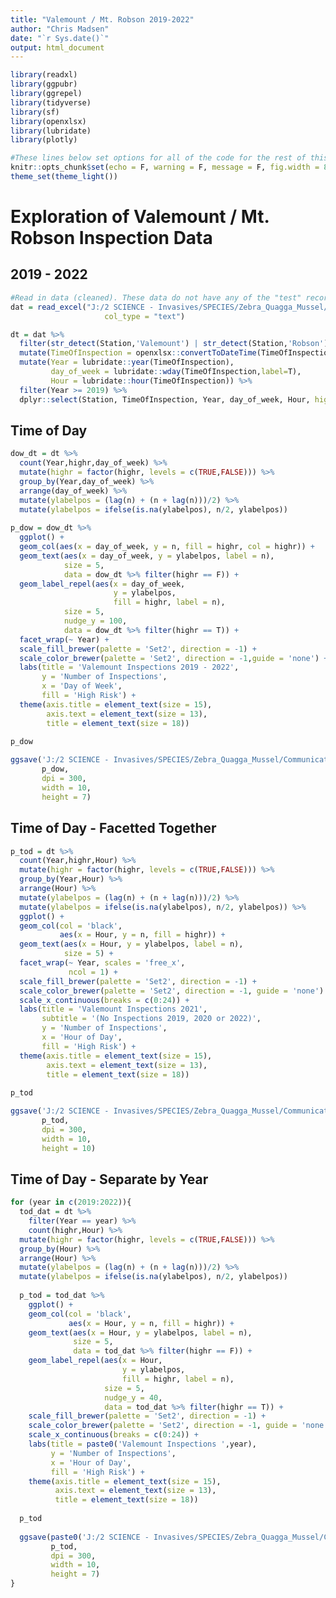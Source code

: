 ```yaml
---
title: "Valemount / Mt. Robson 2019-2022"
author: "Chris Madsen"
date: "`r Sys.date()`"
output: html_document
---
```


```r
library(readxl)
library(ggpubr)
library(ggrepel)
library(tidyverse)
library(sf)
library(openxlsx)
library(lubridate)
library(plotly)

#These lines below set options for all of the code for the rest of this script. You probably don't need to change any of these.
knitr::opts_chunk$set(echo = F, warning = F, message = F, fig.width = 8, fig.height = 4)
theme_set(theme_light())
```

# Exploration of Valemount / Mt. Robson Inspection Data
## 2019 - 2022

```r
#Read in data (cleaned). These data do not have any of the "test" records from metabase.
dat = read_excel("J:/2 SCIENCE - Invasives/SPECIES/Zebra_Quagga_Mussel/Operations/Watercraft Inspection Data/Multiyear data/WatercraftInspectionData_AllYears_Selected_Columns.xlsx",
                     col_type = "text")
```

```r
dt = dat %>% 
  filter(str_detect(Station,'Valemount') | str_detect(Station,'Robson')) %>% 
  mutate(TimeOfInspection = openxlsx::convertToDateTime(TimeOfInspection)) %>% 
  mutate(Year = lubridate::year(TimeOfInspection),
         day_of_week = lubridate::wday(TimeOfInspection,label=T),
         Hour = lubridate::hour(TimeOfInspection)) %>% 
  filter(Year >= 2019) %>% 
  dplyr::select(Station, TimeOfInspection, Year, day_of_week, Hour, highr = High_Risk_AIS_Ind)
```

## Time of Day

```r
dow_dt = dt %>% 
  count(Year,highr,day_of_week) %>% 
  mutate(highr = factor(highr, levels = c(TRUE,FALSE))) %>% 
  group_by(Year,day_of_week) %>% 
  arrange(day_of_week) %>% 
  mutate(ylabelpos = (lag(n) + (n + lag(n)))/2) %>% 
  mutate(ylabelpos = ifelse(is.na(ylabelpos), n/2, ylabelpos)) 
  
p_dow = dow_dt %>% 
  ggplot() + 
  geom_col(aes(x = day_of_week, y = n, fill = highr, col = highr)) +
  geom_text(aes(x = day_of_week, y = ylabelpos, label = n),
            size = 5,
            data = dow_dt %>% filter(highr == F)) +
  geom_label_repel(aes(x = day_of_week, 
                       y = ylabelpos,
                       fill = highr, label = n),
            size = 5,
            nudge_y = 100,
            data = dow_dt %>% filter(highr == T)) +
  facet_wrap(~ Year) +
  scale_fill_brewer(palette = 'Set2', direction = -1) + 
  scale_color_brewer(palette = 'Set2', direction = -1,guide = 'none') +
  labs(title = 'Valemount Inspections 2019 - 2022',
       y = 'Number of Inspections',
       x = 'Day of Week',
       fill = 'High Risk') + 
  theme(axis.title = element_text(size = 15),
        axis.text = element_text(size = 13),
        title = element_text(size = 18))
  
p_dow

ggsave('J:/2 SCIENCE - Invasives/SPECIES/Zebra_Quagga_Mussel/Communications/Inspection data reporting/Final report/2022/Extra Figures/Valemount_DayOfWeek.png',
       p_dow,
       dpi = 300,
       width = 10,
       height = 7)
```

## Time of Day - Facetted Together

```r
p_tod = dt %>% 
  count(Year,highr,Hour) %>% 
  mutate(highr = factor(highr, levels = c(TRUE,FALSE))) %>% 
  group_by(Year,Hour) %>% 
  arrange(Hour) %>% 
  mutate(ylabelpos = (lag(n) + (n + lag(n)))/2) %>%
  mutate(ylabelpos = ifelse(is.na(ylabelpos), n/2, ylabelpos)) %>%
  ggplot() + 
  geom_col(col = 'black',
           aes(x = Hour, y = n, fill = highr)) +
  geom_text(aes(x = Hour, y = ylabelpos, label = n),
            size = 5) +
  facet_wrap(~ Year, scales = 'free_x',
             ncol = 1) + 
  scale_fill_brewer(palette = 'Set2', direction = -1) + 
  scale_color_brewer(palette = 'Set2', direction = -1, guide = 'none') + 
  scale_x_continuous(breaks = c(0:24)) +
  labs(title = 'Valemount Inspections 2021',
       subtitle = '(No Inspections 2019, 2020 or 2022)',
       y = 'Number of Inspections',
       x = 'Hour of Day',
       fill = 'High Risk') + 
  theme(axis.title = element_text(size = 15),
        axis.text = element_text(size = 13),
        title = element_text(size = 18))
  
p_tod

ggsave('J:/2 SCIENCE - Invasives/SPECIES/Zebra_Quagga_Mussel/Communications/Inspection data reporting/Final report/2022/Extra Figures/Valemount_TimeOfDay.png',
       p_tod,
       dpi = 300,
       width = 10,
       height = 10)
```

## Time of Day - Separate by Year

```r
for (year in c(2019:2022)){
  tod_dat = dt %>% 
    filter(Year == year) %>% 
    count(highr,Hour) %>% 
  mutate(highr = factor(highr, levels = c(TRUE,FALSE))) %>% 
  group_by(Hour) %>% 
  arrange(Hour) %>% 
  mutate(ylabelpos = (lag(n) + (n + lag(n)))/2) %>%
  mutate(ylabelpos = ifelse(is.na(ylabelpos), n/2, ylabelpos))
  
  p_tod = tod_dat %>% 
    ggplot() + 
    geom_col(col = 'black',
             aes(x = Hour, y = n, fill = highr)) +
    geom_text(aes(x = Hour, y = ylabelpos, label = n),
              size = 5,
              data = tod_dat %>% filter(highr == F)) +
    geom_label_repel(aes(x = Hour, 
                         y = ylabelpos,
                         fill = highr, label = n),
                     size = 5,
                     nudge_y = 40,
                     data = tod_dat %>% filter(highr == T)) +
    scale_fill_brewer(palette = 'Set2', direction = -1) + 
    scale_color_brewer(palette = 'Set2', direction = -1, guide = 'none') +
    scale_x_continuous(breaks = c(0:24)) +
    labs(title = paste0('Valemount Inspections ',year),
         y = 'Number of Inspections',
         x = 'Hour of Day',
         fill = 'High Risk') + 
    theme(axis.title = element_text(size = 15),
          axis.text = element_text(size = 13),
          title = element_text(size = 18))
  
  p_tod
  
  ggsave(paste0('J:/2 SCIENCE - Invasives/SPECIES/Zebra_Quagga_Mussel/Communications/Inspection data reporting/Final report/2022/Extra Figures/Valemount_TimeOfDay_',year,'.png'),
         p_tod,
         dpi = 300,
         width = 10,
         height = 7)
}
```
